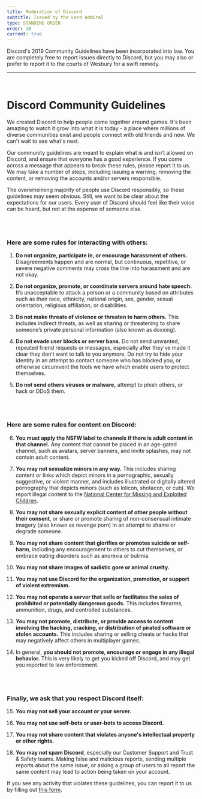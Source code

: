 ```yaml
---
title: Moderation of Discord
subtitle: Issued by the Lord Admiral
type: STANDING ORDER
order: 10
current: true
---
```

Discord's 2019 Community Guidelines have been incorporated into law. You are
completely free to report issues directly to Discord, but you may also or prefer
to report it to the courts of Wesbury for a swift remedy.

---
<br/>

# Discord Community Guidelines

We created Discord to help people come together around games. It's been amazing
to watch it grow into what it is today - a place where millions of diverse
communities exist and people connect with old friends and new. We can't wait to
see what's next.

Our community guidelines are meant to explain what is and isn’t allowed on
Discord, and ensure that everyone has a good experience. If you come across a
message that appears to break these rules, please report it to us. We may take a
number of steps, including issuing a warning, removing the content, or removing
the accounts and/or servers responsible.

The overwhelming majority of people use Discord responsibly, so these guidelines
may seem obvious. Still, we want to be clear about the expectations for our
users. Every user of Discord should feel like their voice can be heard, but not
at the expense of someone else.

<br/>
<br/>

### Here are some rules for interacting with others:

1. **Do not organize, participate in, or encourage harassment of others.**
Disagreements happen and are normal, but continuous, repetitive, or severe
negative comments may cross the line into harassment and are not okay.

2. **Do not organize, promote, or coordinate servers around hate speech.** It’s
unacceptable to attack a person or a community based on attributes such as their
race, ethnicity, national origin, sex, gender, sexual orientation, religious
affiliation, or disabilities.

3. **Do not make threats of violence or threaten to harm others.** This includes
indirect threats, as well as sharing or threatening to share someone’s private
personal information (also known as doxxing).

4. **Do not evade user blocks or server bans.** Do not send unwanted, repeated
friend requests or messages, especially after they’ve made it clear they don’t
want to talk to you anymore. Do not try to hide your identity in an attempt to
contact someone who has blocked you, or otherwise circumvent the tools we have
which enable users to protect themselves.

5. **Do not send others viruses or malware,** attempt to phish others, or hack
or DDoS them.

<br/>
<br/>

### Here are some rules for content on Discord:

6. **You must apply the NSFW label to channels if there is adult content in that
channel.** Any content that cannot be placed in an age-gated channel, such as
avatars, server banners, and invite splashes, may not contain adult content.

7. **You may not sexualize minors in any way.** This includes sharing content or
links which depict minors in a pornographic, sexually suggestive, or violent
manner, and includes illustrated or digitally altered pornography that depicts
minors (such as lolicon, shotacon, or cub). We report illegal content to the
[National Center for Missing and Exploited Children](https://www.missingkids.org/gethelpnow/cybertipline).

8. **You may not share sexually explicit content of other people without their
consent**, or share or promote sharing of non-consensual intimate imagery (also
known as revenge porn) in an attempt to shame or degrade someone.

9. **You may not share content that glorifies or promotes suicide or
self-harm**, including any encouragement to others to cut themselves, or embrace
eating disorders such as anorexia or bulimia.

10. **You may not share images of sadistic gore or animal cruelty.**

11. **You may not use Discord for the organization, promotion, or support of
violent extremism.**

12. **You may not operate a server that sells or facilitates the sales of
prohibited or potentially dangerous goods.** This includes firearms, ammunition,
drugs, and controlled substances.

13. **You may not promote, distribute, or provide access to content involving
the hacking, cracking, or distribution of pirated software or stolen accounts.**
This includes sharing or selling cheats or hacks that may negatively affect
others in multiplayer games.

14. In general, **you should not promote, encourage or engage in any illegal
behavior.** This is very likely to get you kicked off Discord, and may get you
reported to law enforcement.

<br/>
<br/>

### Finally, we ask that you respect Discord itself:

15. **You may not sell your account or your server.**

16. **You may not use self-bots or user-bots to access Discord.**

17. **You may not share content that violates anyone's intellectual property or
other rights.**

18. **You may not spam Discord**, especially our Customer Support and Trust &
Safety teams. Making false and malicious reports, sending multiple reports about
the same issue, or asking a group of users to all report the same content may
lead to action being taken on your account.

If you see any activity that violates these guidelines, you can report it to us
by filling out [this form](https://dis.gd/request).
